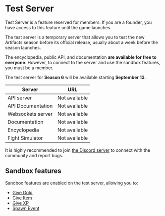 
# Test Server 
 
<Callout type="warning" emoji="⚠️">
Test Server is a feature reserved for members. If you are a founder, you have access to this feature until the game launches.
</Callout>

The test server is a temporary server that allows you to test the new Artifacts season before its official release, usually about a week before the season launches.

The encyclopedia, public API, and documentation **are available for free to everyone**. However, to connect to the server and use the sandbox features, you must be a member.

The test server for **Season 6** will be available starting **September 13**.


| Server         | URL |
|--------------|-------------------|
| API server      | Not avaliable     |
| API Documentation  | Not avaliable      |
| Websockets server | Not avaliable      |
| Documentation  | Not avaliable      |
| Encyclopedia  | Not avaliable      |
| Fight Simulator  | Not avaliable      |


It is highly recommended to join [the Discord server](https://discord.gg/prEBQ8a6Vs) to connect with the community and report bugs.


## Sandbox features
Sandbox features are enabled on the test server, allowing you to:
 * [Give Gold](https://sandbox-api.artifactsmmo.com/docs/#/operations/give_gold_sandbox_give_gold_post)
 * [Give Item](https://sandbox-api.artifactsmmo.com/docs/#/operations/give_item_sandbox_give_item_post)
 * [Give XP](https://sandbox-api.artifactsmmo.com/docs/#/operations/give_xp_sandbox_give_xp_post)
 * [Spawn Event](https://sandbox-api.artifactsmmo.com/docs/#/operations/spawn_event_sandbox_spawn_event_post)
